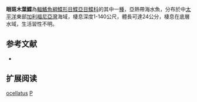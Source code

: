 {{Speciesbox
| name = 眼斑木葉鰈
| image = 
| image_width = 250px
| image_caption = 
| status = LC
| status_system = IUCN3.1
| genus = Pleuronichthys
| species = ocellatus
| authority = Starks & Thompson, 1910
| synonyms = 
| range_map = Ocellated turbot distribution map.png
| range_map_width = 240px
| range_map_caption = 眼斑木葉鰈分布圖
}}

'''眼斑木葉鰈'''為[[輻鰭魚綱|輻鰭魚綱]][[鰈形目|鰈形目]][[鰈亞目|鰈亞目]][[鰈科|鰈科]]的其中一[[種|種]]，亞熱帶海水魚，分布於中[[太平洋|太平洋]]東部[[加利福尼亞灣|加利福尼亞灣]]海域，棲息深度1-140公尺，體長可達24公分，棲息在底層水域，生活習性不明。
==参考文献==
*{{FishBase_species|genus=Pleuronichthys|species=ocellatus|year=2014|month=3}}

== 扩展阅读 ==
{{refbegin}}
{{wikispecies-inline|Pleuronichthys ocellatus|眼斑木葉鰈}}
{{refend}}
{{Taxonbar|from=Q2706047}}

[[Category:木葉鰈屬|ocellatus]]
[[Category:1910年描述的鱼类|P]]


{{魚類小作品}}